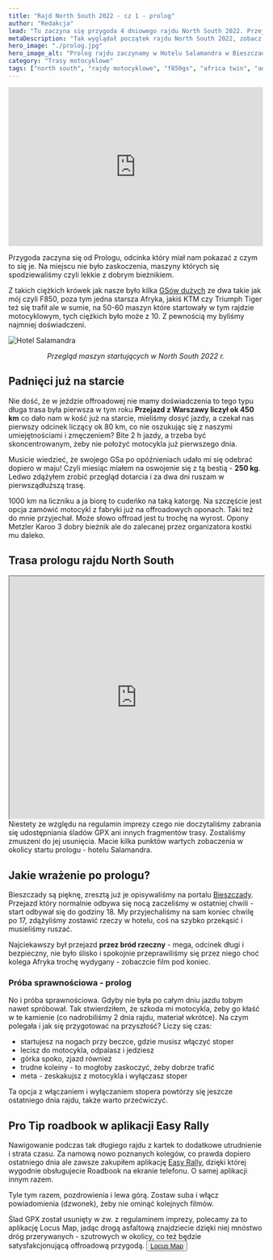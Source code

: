 ```yaml
---
title: "Rajd North South 2022 - cz 1 - prolog"
author: "Redakcja"
lead: "Tu zaczyna się przygoda 4 dniowego rajdu North South 2022. Przejazd z Warszawy już nas wykończył a czekała nas jeszcze krótka ale offroadowa przygoda ok 70 km Bieszczadów. Zobacz jak było 22 czerwca 2022 r."
metaDescription: "Tak wyglądał początek rajdu North South 2022, zobacz pierwszy najkrótszy odcinek - prolog - ok 70 km"
hero_image: "./prolog.jpg"
hero_image_alt: "Prolog rajdu zaczynamy w Hotelu Salamandra w Bieszczadach"
category: "Trasy motocyklowe"
tags: ["north south", "rajdy motocyklowe", "f850gs", "africa twin", "adventure", "honda", "bmw"]
---
```

<iframe width="100%" height="315" src="https://www.youtube.com/embed/9kZ96qr3Nkg" title="YouTube video player" frameborder="0" allow="accelerometer; autoplay; clipboard-write; encrypted-media; gyroscope; picture-in-picture" allowfullscreen></iframe>

Przygoda zaczyna się od Prologu, odcinka który miał nam pokazać z czym to się je. Na miejscu nie było zaskoczenia, maszyny których się spodziewaliśmy czyli lekkie z dobrym bieżnikiem.

Z takich ciężkich krówek jak nasze było kilka [GSów dużych](https://mototrips.pl/moto-test/bmw-r-1250-gs-rocznik-2020-wersja-hp-recenzja-w-trasie/) ze dwa takie jak mój czyli F850, poza tym jedna starsza Afryka, jakiś KTM czy Triumph Tiger też się trafił ale w sumie, na 50-60 maszyn które startowały w tym rajdzie motocyklowym, tych ciężkich było może z 10. Z pewnością my byliśmy najmniej doświadczeni.

![Hotel Salamandra](../north-south-2022.jpg)
<p style="text-align: center;"><i>Przegląd maszyn startujących w North South 2022 r.</i></p>

## Padnięci już na starcie
Nie dość, że w jeździe offroadowej nie mamy doświadczenia to tego typu długa trasa była pierwsza w tym roku
**Przejazd z Warszawy liczył ok 450 km** co dało nam w kość już na starcie, mieliśmy dosyć jazdy, a czekał nas pierwszy odcinek liczący ok 80 km, co nie oszukując się z naszymi umiejętnościami i zmęczeniem? Bite 2 h jazdy, a trzeba być skoncentrowanym, żeby nie położyć motocykla już pierwszego dnia.

Musicie wiedzieć, że swojego GSa po opóźnieniach udało mi się odebrać dopiero w maju! Czyli miesiąc miałem na oswojenie się z tą bestią - **250 kg**. Ledwo zdążyłem zrobić przegląd dotarcia i za dwa dni ruszam w pierwsządłuższą trasę.

1000 km na liczniku a ja biorę to cudeńko na taką katorgę. Na szczęście jest opcja zamówić motocykl z fabryki już na offroadowych oponach. Taki też do mnie przyjechał. Może słowo offroad jest tu trochę na wyrost. Opony Metzler Karoo 3 dobry bieżnik ale do zalecanej przez organizatora kostki mu daleko.

## Trasa prologu rajdu North South
<iframe src="https://www.google.com/maps/d/u/0/embed?mid=1PmVKp2386NwS9xNGXy9LgUeuMoqHU2o&ehbc=2E312F" width="100%" height="480"></iframe>
Niestety ze względu na regulamin imprezy czego nie doczytaliśmy zabrania się udostępniania śladów GPX ani innych fragmentów trasy. Zostaliśmy zmuszeni do jej usunięcia. Macie kilka punktów wartych zobaczenia w okolicy startu prologu - hotelu Salamandra.

## Jakie wrażenie po prologu?
Bieszczady są pięknę, zresztą już je opisywaliśmy na portalu [Bieszczady](/trasy-motocyklowe/polska/bieszczady/atrakcje-bieszczadow-z-punktu-widzenia-motocyklisty). Przejazd który normalnie odbywa się nocą zaczeliśmy w ostatniej chwili - start odbywał się do godziny 18. My przyjechaliśmy na sam koniec chwilę po 17, zdążyliśmy zostawić rzeczy w hotelu, coś na szybko przekąsić i musieliśmy ruszać.

Najciekawszy był przejazd **przez bród rzeczny** - mega, odcinek długi i bezpieczny, nie było ślisko i spokojnie przeprawiliśmy się przez niego choć kolega Afryka trochę wydygany - zobaczcie film pod koniec.
### Próba sprawnościowa - prolog
No i próba sprawnościowa. Gdyby nie była po całym dniu jazdu tobym nawet spróbował. Tak stwierdziłem, że szkoda mi motocykla, żeby go kłaść w te kamienie (co nadrobiliśmy 2 dnia rajdu, materiał wkrótce).
Na czym polegała i jak się przygotować na przyszłość?
Liczy się czas:
- startujesz na nogach przy beczce, gdzie musisz włączyć stoper
- lecisz do motocykla, odpalasz i jedziesz
- górka spoko, zjazd również
- trudne koleiny - to mogłoby zaskoczyć, żeby dobrze trafić
- meta - zeskakujsz z motocykla i wyłączasz stoper

Ta opcja z włączaniem i wyłączaniem stopera powtórzy się jeszcze ostatniego dnia rajdu, także warto przećwiczyć.

## Pro Tip roadbook w aplikacji Easy Rally
Nawigowanie podczas tak długiego rajdu z kartek to dodatkowe utrudnienie i strata czasu. Za namową nowo poznanych kolegów, co prawda dopiero ostatniego dnia ale zawsze zakupiłem aplikację [Easy Rally](https://play.google.com/store/apps/details?id=pl.easyrally.roadbook.pro&hl=pl), dzięki której wygodnie obsługujecie Roadbook na ekranie telefonu. O samej aplikacji innym razem.

Tyle tym razem, pozdrowienia i lewa górą.
Zostaw suba i włącz powiadomienia (dzwonek), żeby nie ominąć kolejnych filmów.

Ślad GPX został usunięty w zw. z regulaminem imprezy, polecamy za to aplikację Locus Map, jadąc drogą asfaltową znajdziecie dzięki niej mnóstwo dróg przerywanych - szutrowych w okolicy, co też będzie satysfakcjonującą offroadową przygodą.
<button className="button"><a href="https://www.locusmap.app/">Locus Map</a></button>